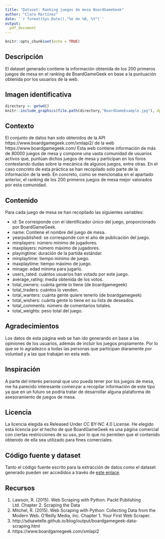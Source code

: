 ---
title: "Dataset: Ranking juegos de mesa BoardGameGeek"
author: "Clara Martínez"
date: '`r format(Sys.Date(),"%e de %B, %Y")`'
output:
  pdf_document
---

```{r setup, include=FALSE}
knitr::opts_chunk$set(echo = TRUE)
```

## Descripción

El dataset generado contiene la información obtenida de los 200 primeros juegos de mesa en el ranking de BoardGameGeek en base a la puntuación obtenida por los usuarios de la web.

## Imagen identificativa

```{r,echo=FALSE, fig.align="center"}
directory <- getwd()
knitr::include_graphics(file.path(directory,"BoardGameExample.jpg"), dpi = 100)
```

## Contexto

El conjunto de datos han sido obtenidos de la API https://www.boardgamegeek.com/xmlapi2/ de la web https://www.boardgamegeek.com/ Esta web contiene información de más de 80000 juegos de mesa y compone una vasta comunidad de usuarios activos que, puntúan dichos juegos de mesa y participan en los foros contestando dudas sobre la mecánica de algunos juegos, entre otras.
En el caso concreto de esta práctica se han recopilado solo parte de la información de la web. En concreto, como se mencionaba en el apartado anterior, el ranking de los 200 primeros juegos de mesa mejor valorados por esta comunidad.

## Contenido

Para cada juego de mesa se han recopilado las siguientes variables:

* id: Se corresponde con el identificador único del juego, proporcionado por BoardGameGeek.
* name: Contiene el nombre del juego de mesa.
* yearpublished: se corresponde con el año de publicación del juego.
* minplayers: número mínimo de jugadores.
* maxplayers: número máximo de jugadores.
* playingtime: duración de la partida estándar.
* minplaytime: tiempo mínimo de juego.
* maxplaytime: tiempo máximo de juego.
* minage: edad mínima para jugarlo.
* users_rated: cuántos usuarios han votado por este juego. 
* average_rating: media obtenida de los votos.
* total_owners: cuánta gente lo tiene (de boardgamegeek)
* total_traders: cuántos lo venden.
* total_wanters: cuánta gente quiere tenerlo (de boardgamegeek)
* total_wishers: cuánta gente lo tiene en su lista de deseados.  
* total_comments: número de comentarios totales.
* total_weights: peso total del juego.

 
## Agradecimientos

Los datos de esta página web se han ido generando en base a las opiniones de los usuarios, además de incluir los juegos propiamente. Por lo que se lo agradezco a todas las personas que participan diaramente por voluntad y a las que trabajan en esta web.

## Inspiración

A parte del interés personal que uno pueda tener por los juegos de mesa, me ha parecido interesante comenzar a recopilar información de este tipo ya que en un futuro se podría tratar de desarrollar alguna plataforma de asesoramiento de juegos de mesa.

## Licencia

La licencia elegida es Released Under CC BY-NC 4.0 License. He elegido esta licencia por el hecho de que BoardGameGeek es una página comercial con ciertas restricciones de su uso, por lo que no permiten que el contenido obtenido de ella sea utilizado para fines comerciales.

## Código fuente y dataset

Tanto el código fuente escrito para la extracción de datos como el dataset generado pueden ser accedidos a través de [este enlace](https://github.com/ClaraMS/Web_Scraping).

## Recursos

1. Lawson, R. (2015). Web Scraping with Python. Packt Publishing Ltd. Chapter 2. Scraping the Data  
2. Mitchel, R. (2015). Web Scraping with Python: Collecting Data from the Modern Web. O'Reilly Media, Inc. Chapter 1. Your First Web Scraper.
3. http://sdsawtelle.github.io/blog/output/boardgamegeek-data-scraping.html
4. https://www.boardgamegeek.com/xmlapi2

